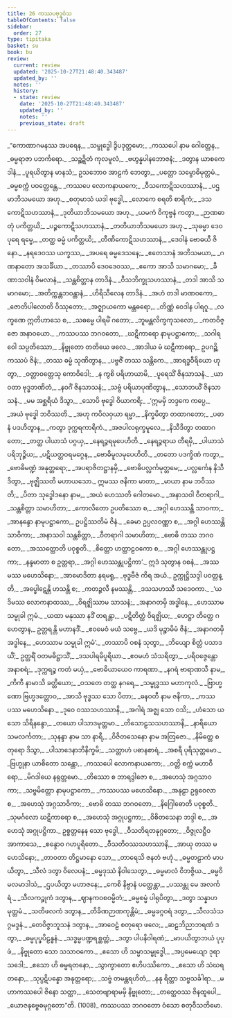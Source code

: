 ```yaml
---
title: 26 ကဿပဗုဒ္ဓဝံသ
tableOfContents: false
sidebar:
  order: 27
type: tipitaka
basket: su
book: bu
review:
  current: review
  updated: '2025-10-27T21:48:40.343487'
  updated_by: ''
  notes: ''
  history:
  - state: review
    date: '2025-10-27T21:48:40.343487'
    updated_by: ''
    notes: ''
    previous_state: draft
---
```



<ReviewStatus review={frontmatter.review} showDetails={true} />

<HypothesisAnnotation frontmatter={frontmatter} />

<DynamicBreadcrumb />

<Division number="1" book="bu" e="ch" v="21" p="375">

<Paragraph number="984" type="verses" book="bu">
_“ကောဏာဂမနဿ အပရေန,_  
_သမ္ဗုဒ္ဓေါ ဒွိပဒုတ္တမော;_  
_ကဿပေါ နာမ ဂေါတ္တေန,_  
_ဓမ္မရာဇာ ပဘင်္ကရော._  

</Paragraph>

</Division>
<Division number="2" book="bu" e="ch" v="21" p="375">

<Paragraph number="985" type="verses" book="bu">
_သဉ္ဆဍ္ဍိတံ ကုလမူလံ,_  
_ဗဟွန္နပါနဘောဇနံ;_  
_ဒတွာန ယာစကေ ဒါနံ,_  
_ပူရယိတွာန မာနသံ;_  
ဥသဘောဝ အာဠကံ ဘေတွာ,_  
_ပတ္တော သမ္ဗောဓိမုတ္တမံ._  

</Paragraph>

</Division>
<Division number="3" book="bu" e="ch" v="21" p="376">

<Paragraph number="986" type="verses" book="bu">
_ဓမ္မစက္ကံ ပဝတ္တေန္တေ,_  
_ကဿပေ လောကနာယကေ;_  
_ဝီသကောဋိသဟဿာနံ,_  
_ပဌမာဘိသမယော အဟု._  

</Paragraph>

</Division>
<Division number="4" book="bu" e="ch" v="21" p="376">

<Paragraph number="987" type="verses" book="bu">
_စတုမာသံ ယဒါ ဗုဒ္ဓေါ,_  
_လောကေ စရတိ စာရိကံ;_  
_ဒသကောဋိသဟဿာနံ,_  
_ဒုတိယာဘိသမယော အဟု._  

</Paragraph>

</Division>
<Division number="5" book="bu" e="ch" v="21" p="376">

<Paragraph number="988" type="verses" book="bu">
_ယမကံ ဝိကုဗ္ဗနံ ကတွာ,_  
_ဉာဏဓာတုံ ပကိတ္တယိ;_  
_ပဉ္စကောဋိသဟဿာနံ,_  
_တတိယာဘိသမယော အဟု._  

</Paragraph>

</Division>
<Division number="6" book="bu" e="ch" v="21" p="376">

<Paragraph number="989" type="verses" book="bu">
_သုဓမ္မာ ဒေဝပုရေ ရမ္မေ,_  
_တတ္ထ ဓမ္မံ ပကိတ္တယိ;_  
_တီဏိကောဋိသဟဿာနံ,_  
_ဒေဝါနံ ဗောဓယီ ဇိနော._  

</Paragraph>

</Division>
<Division number="7" book="bu" e="ch" v="21" p="376">

<Paragraph number="990" type="verses" book="bu">
_နရဒေဝဿ ယက္ခဿ,_  
_အပရေ ဓမ္မဒေသနေ;_  
_ဧတေသာနံ အဘိသမယာ,_  
_ဂဏနာတော အသင်္ခိယာ._  

</Paragraph>

</Division>
<Division number="8" book="bu" e="ch" v="21" p="376">

<Paragraph number="991" type="verses" book="bu">
_တဿာပိ ဒေဝဒေဝဿ,_  
_ဧကော အာသိ သမာဂမော;_  
_ခီဏာသဝါနံ ဝိမလာနံ,_  
_သန္တစိတ္တာန တာဒိနံ._  

</Paragraph>

</Division>
<Division number="9" book="bu" e="ch" v="21" p="376">

<Paragraph number="992" type="verses" book="bu">
_ဝီသဘိက္ခုသဟဿာနံ,_  
_တဒါ အာသိ သမာဂမော;_  
_အတိက္ကန္တဘဝန္တာနံ,_  
_ဟိရိသီလေန တာဒိနံ._  

</Paragraph>

</Division>
<Division number="10" book="bu" e="ch" v="21" p="376">

<Paragraph number="993" type="verses" book="bu">
_အဟံ တဒါ မာဏဝကော,_  
_ဇောတိပါလောတိ ဝိဿုတော;_  
_အဇ္ဈာယကော မန္တဓရော,_  
_တိဏ္ဏံ ဝေဒါန ပါရဂူ._  

</Paragraph>

</Division>
<Division number="11" book="bu" e="ch" v="21" p="376">

<Paragraph number="994" type="verses" book="bu">
_လက္ခဏေ ဣတိဟာသေ စ,_  
_သဓမ္မေ ပါရမိံ ဂတော;_  
_ဘူမန္တလိက္ခကုသလော,_  
_ကတဝိဇ္ဇော အနာဝယော._  

</Paragraph>

</Division>
<Division number="12" book="bu" e="ch" v="21" p="376">

<Paragraph number="995" type="verses" book="bu">
_ကဿပဿ ဘဂဝတော,_  
_ဃဋီကာရော နာမုပဋ္ဌာကော;_  
_သဂါရဝေါ သပ္ပတိဿော,_  
_နိဗ္ဗုတော တတိယေ ဖလေ._  

</Paragraph>

</Division>
<Division number="13" book="bu" e="ch" v="21" p="376">

<Paragraph number="996" type="verses" book="bu">
_အာဒါယ မံ ဃဋီကာရော,_  
ဥပဂဉ္ဆိ ကဿပံ ဇိနံ;_  
_တဿ ဓမ္မံ သုဏိတွာန,_  
_ပဗ္ဗဇိံ တဿ သန္တိကေ._  

</Paragraph>

</Division>
<Division number="14" book="bu" e="ch" v="21" p="376">

<Paragraph number="997" type="verses" book="bu">
_အာရဒ္ဓဝီရိယော ဟုတွာ,_  
_ဝတ္တာဝတ္တေသု ကောဝိဒေါ;_  
_န ကွစိ ပရိဟာယာမိ,_  
_ပူရေသိံ ဇိနသာသနံ._  

</Paragraph>

</Division>
<Division number="15" book="bu" e="ch" v="21" p="376">

<Paragraph number="998" type="verses" book="bu">
_ယာဝတာ ဗုဒ္ဓဘဏိတံ,_  
_နဝင်္ဂံ ဇိနသာသနံ;_  
_သဗ္ဗံ ပရိယာပုဏိတွာန,_  
_သောဘယိံ ဇိနသာသနံ._  

</Paragraph>

</Division>
<Division number="16" book="bu" e="ch" v="21" p="376">

<Paragraph number="999" type="verses" book="bu">
_မမ အစ္ဆရိယံ ဒိသွာ,_  
_သောပိ ဗုဒ္ဓေါ ဝိယာကရိ;_  
_‘ဣမမှိ ဘဒ္ဒကေ ကပ္ပေ,_  
_အယံ ဗုဒ္ဓေါ ဘဝိဿတိ._  

</Paragraph>

</Division>
<Division number="17" book="bu" e="ch" v="21" p="377">

<Paragraph number="1000" type="verses" book="bu">
_အဟု ကပိလဝှယာ ရမ္မာ,_  
_နိက္ခမိတွာ တထာဂတော;_  
_ပဓာနံ ပဒဟိတွာန,_  
_ကတွာ ဒုက္ကရကာရိကံ._  

</Paragraph>

</Division>
<Division number="18" book="bu" e="ch" v="21" p="377">

<Paragraph number="1001" type="verses" book="bu">
_အဇပါလရုက္ခမူလေ,_  
_နိသီဒိတွာ တထာဂတော;_  
_တတ္ထ ပါယာသံ ပဂ္ဂယှ,_  
_နေရဉ္ဇရမုပေဟိတိ._  

</Paragraph>

</Division>
<Division number="19" book="bu" e="ch" v="21" p="377">

<Paragraph number="1002" type="verses" book="bu">
_နေရဉ္ဇရာယ တီရမှိ,_  
_ပါယာသံ ပရိဘုဉ္ဇိယ;_  
_ပဋိယတ္တဝရမဂ္ဂေန,_  
_ဗောဓိမူလမုပေဟိတိ._  

</Paragraph>

</Division>
<Division number="20" book="bu" e="ch" v="21" p="377">

<Paragraph number="1003" type="verses" book="bu">
_တတော ပဒက္ခိဏံ ကတွာ,_  
_ဗောဓိမဏ္ဍံ အနုတ္တရော;_  
_အပရာဇိတဋ္ဌာနမှိ,_  
_ဗောဓိပလ္လင်္ကမုတ္တမေ;_  
_ပလ္လင်္ကေန နိသီဒိတွာ,_  
_ဗုဇ္ဈိဿတိ မဟာယသော._  

</Paragraph>

</Division>
<Division number="21" book="bu" e="ch" v="21" p="377">

<Paragraph number="1004" type="verses" book="bu">
ဣမဿ ဇနိကာ မာတာ,_  
_မာယာ နာမ ဘဝိဿတိ;_  
_ပိတာ သုဒ္ဓေါဒနော နာမ,_  
_အယံ ဟေဿတိ ဂေါတမော._  

</Paragraph>

</Division>
<Division number="22" book="bu" e="ch" v="21" p="377">

<Paragraph number="1005" type="verses" book="bu">
_အနာသဝါ ဝီတရာဂါ,_  
_သန္တစိတ္တာ သမာဟိတာ;_  
_ကောလိတော ဥပတိဿော စ,_  
_အဂ္ဂါ ဟေဿန္တိ သာဝကာ;_  
_အာနန္ဒော နာမုပဋ္ဌာကော,_  
ဥပဋ္ဌိဿတိမံ ဇိနံ._  

</Paragraph>

</Division>
<Division number="23" book="bu" e="ch" v="21" p="377">

<Paragraph number="1006" type="verses" book="bu">
_ခေမာ ဥပ္ပလဝဏ္ဏာ စ,_  
_အဂ္ဂါ ဟေဿန္တိ သာဝိကာ;_  
_အနာသဝါ သန္တစိတ္တာ,_  
_ဝီတရာဂါ သမာဟိတာ;_  
_ဗောဓိ တဿ ဘဂဝတော,_  
_အဿတ္ထောတိ ပဝုစ္စတိ._  

</Paragraph>

</Division>
<Division number="24" book="bu" e="ch" v="21" p="377">

<Paragraph number="1007" type="verses" book="bu">
_စိတ္တော ဟတ္ထာဠဝကော စ,_  
_အဂ္ဂါ ဟေဿန္တုပဋ္ဌကာ;_  
_နန္ဒမာတာ စ ဥတ္တရာ,_  
_အဂ္ဂါ ဟေဿန္တုပဋ္ဌိကာ’._  

</Paragraph>

</Division>
<Division number="25" book="bu" e="ch" v="21" p="377">

<Paragraph number="1008" type="verses" book="bu">
ဣဒံ သုတွာန ဝစနံ,_  
_အဿမဿ မဟေသိနော;_  
_အာမောဒိတာ နရမရူ,_  
_ဗုဒ္ဓဗီဇံ ကိရ အယံ._  

</Paragraph>

</Division>
<Division number="26" book="bu" e="ch" v="21" p="377">

<Paragraph number="1009" type="verses" book="bu">
ဥက္ကုဋ္ဌိသဒ္ဒါ ပဝတ္တန္တိ,_  
_အပ္ဖေါဋေန္တိ ဟသန္တိ စ;_  
_ကတဉ္ဇလီ နမဿန္တိ,_  
_ဒသသဟဿီ သဒေဝကာ._  

</Paragraph>

</Division>
<Division number="27" book="bu" e="ch" v="21" p="377">

<Paragraph number="1010" type="verses" book="bu">
_‘ယဒိမဿ လောကနာထဿ,_  
_ဝိရဇ္ဈိဿာမ သာသနံ;_  
_အနာဂတမှိ အဒ္ဓါနေ,_  
_ဟေဿာမ သမ္မုခါ ဣမံ._  

</Paragraph>

</Division>
<Division number="28" book="bu" e="ch" v="21" p="377">

<Paragraph number="1011" type="verses" book="bu">
_ယထာ မနုဿာ နဒိံ တရန္တာ,_  
_ပဋိတိတ္ထံ ဝိရဇ္ဈိယ;_  
_ဟေဋ္ဌာ တိတ္ထေ ဂဟေတွာန,_  
ဥတ္တရန္တိ မဟာနဒိံ._  

</Paragraph>

</Division>
<Division number="29" book="bu" e="ch" v="21" p="378">

<Paragraph number="1012" type="verses" book="bu">
_ဧဝမေဝံ မယံ သဗ္ဗေ,_  
_ယဒိ မုဉ္စာမိမံ ဇိနံ;_  
_အနာဂတမှိ အဒ္ဓါနေ,_  
_ဟေဿာမ သမ္မုခါ ဣမံ’._  

</Paragraph>

</Division>
<Division number="30" book="bu" e="ch" v="21" p="378">

<Paragraph number="1013" type="verses" book="bu">
_တဿာပိ ဝစနံ သုတွာ,_  
_ဘိယျော စိတ္တံ ပသာဒယိံ;_  
ဥတ္တရိံ ဝတမဓိဋ္ဌာသိံ,_  
_ဒသပါရမိပူရိယာ._  

</Paragraph>

</Division>
<Division number="31" book="bu" e="ch" v="21" p="378">

<Paragraph number="1014" type="verses" book="bu">
_ဧဝမဟံ သံသရိတွာ,_  
_ပရိဝဇ္ဇေန္တော အနာစရံ;_  
_ဒုက္ကရဉ္စ ကတံ မယှံ,_  
_ဗောဓိယာယေဝ ကာရဏာ._  

</Paragraph>

</Division>
<Division number="32" book="bu" e="ch" v="21" p="378">

<Paragraph number="1015" type="verses" book="bu">
_နဂရံ ဗာရာဏသီ နာမ,_  
_ကိကီ နာမာသိ ခတ္တိယော;_  
_ဝသတေ တတ္ထ နဂရေ,_  
_သမ္ဗုဒ္ဓဿ မဟာကုလံ._  

</Paragraph>

</Division>
<Division number="33" book="bu" e="ch" v="21" p="378">

<Paragraph number="1016" type="verses" book="bu">
_ဗြာဟ္မဏော ဗြဟ္မဒတ္တောဝ,_  
_အာသိ ဗုဒ္ဓဿ သော ပိတာ;_  
_ဓနဝတီ နာမ ဇနိကာ,_  
_ကဿပဿ မဟေသိနော._  

</Paragraph>

</Division>
<Division number="34" book="bu" e="ch" v="21" p="378">

<Paragraph number="1017" type="verses" book="bu">
_ဒုဝေ ဝဿသဟဿာနိ,_  
_အဂါရံ အဇ္ဈ သော ဝသိ;_  
_ဟံသော ယသော သိရိနန္ဒော,_  
_တယော ပါသာဒမုတ္တမာ._  

</Paragraph>

</Division>
<Division number="35" book="bu" e="ch" v="21" p="378">

<Paragraph number="1018" type="verses" book="bu">
_တိသောဠသသဟဿာနိ,_  
_နာရိယော သမလင်္ကတာ;_  
_သုနန္ဒာ နာမ သာ နာရီ,_  
_ဝိဇိတသေနော နာမ အတြဇော._  

</Paragraph>

</Division>
<Division number="36" book="bu" e="ch" v="21" p="378">

<Paragraph number="1019" type="verses" book="bu">
_နိမိတ္တေ စတုရော ဒိသွာ,_  
_ပါသာဒေနာဘိနိက္ခမိ;_  
_သတ္တာဟံ ပဓာနစာရံ,_  
_အစရီ ပုရိသုတ္တမော._  

</Paragraph>

</Division>
<Division number="37" book="bu" e="ch" v="21" p="378">

<Paragraph number="1020" type="verses" book="bu">
_ဗြဟ္မုနာ ယာစိတော သန္တော,_  
_ကဿပေါ လောကနာယကော;_  
_ဝတ္တိ စက္ကံ မဟာဝီရော,_  
_မိဂဒါယေ နရုတ္တမော._  

</Paragraph>

</Division>
<Division number="38" book="bu" e="ch" v="21" p="378">

<Paragraph number="1021" type="verses" book="bu">
_တိဿော စ ဘာရဒွါဇော စ,_  
_အဟေသုံ အဂ္ဂသာဝကာ;_  
_သဗ္ဗမိတ္တော နာမုပဋ္ဌာကော,_  
_ကဿပဿ မဟေသိနော._  

</Paragraph>

</Division>
<Division number="39" book="bu" e="ch" v="21" p="378">

<Paragraph number="1022" type="verses" book="bu">
_အနုဠာ ဥရုဝေလာ စ,_  
_အဟေသုံ အဂ္ဂသာဝိကာ;_  
_ဗောဓိ တဿ ဘဂဝတော,_  
_နိဂြေါဓောတိ ပဝုစ္စတိ._  

</Paragraph>

</Division>
<Division number="40" book="bu" e="ch" v="21" p="378">

<Paragraph number="1023" type="verses" book="bu">
_သုမင်္ဂလော ဃဋိကာရော စ,_  
_အဟေသုံ အဂ္ဂုပဋ္ဌကာ;_  
_ဝိစိတသေနာ ဘဒ္ဒါ စ,_  
_အဟေသုံ အဂ္ဂုပဋ္ဌိကာ._  

</Paragraph>

</Division>
<Division number="41" book="bu" e="ch" v="21" p="378">

<Paragraph number="1024" type="verses" book="bu">
ဥစ္စတ္တနေန သော ဗုဒ္ဓေါ,_  
_ဝီသတိရတနုဂ္ဂတော;_  
_ဝိဇ္ဇုလဋ္ဌီဝ အာကာသေ,_  
_စန္ဒောဝ ဂဟပူရိတော._  

</Paragraph>

</Division>
<Division number="42" book="bu" e="ch" v="21" p="379">

<Paragraph number="1025" type="verses" book="bu">
_ဝီသတိဝဿသဟဿာနိ,_  
_အာယု တဿ မဟေသိနော;_  
_တာဝတာ တိဋ္ဌမာနော သော,_  
_တာရေသိ ဇနတံ ဗဟုံ._  

</Paragraph>

</Division>
<Division number="43" book="bu" e="ch" v="21" p="379">

<Paragraph number="1026" type="verses" book="bu">
_ဓမ္မတဠာကံ မာပယိတွာ,_  
_သီလံ ဒတွာ ဝိလေပနံ;_  
_ဓမ္မဒုဿံ နိဝါသေတွာ,_  
_ဓမ္မမာလံ ဝိဘဇ္ဇိယ._  

</Paragraph>

</Division>
<Division number="44" book="bu" e="ch" v="21" p="379">

<Paragraph number="1027" type="verses" book="bu">
_ဓမ္မဝိမလမာဒါသံ,_  
_ဌပယိတွာ မဟာဇနေ;_  
_ကေစိ နိဗ္ဗာနံ ပတ္ထေန္တာ,_  
_ပဿန္တု မေ အလင်္ကရံ._  

</Paragraph>

</Division>
<Division number="45" book="bu" e="ch" v="21" p="379">

<Paragraph number="1028" type="verses" book="bu">
_သီလကဉ္စုကံ ဒတွာန,_  
_ဈာနကဝစဝမ္မိတံ;_  
_ဓမ္မစမ္မံ ပါရုပိတွာ,_  
_ဒတွာ သန္နာဟမုတ္တမံ._  

</Paragraph>

</Division>
<Division number="46" book="bu" e="ch" v="21" p="379">

<Paragraph number="1029" type="verses" book="bu">
_သတိဖလကံ ဒတွာန,_  
_တိခိဏဉာဏကုန္တိမံ;_  
_ဓမ္မခဂ္ဂဝရံ ဒတွာ,_  
_သီလသံသဂ္ဂမဒ္ဒနံ._  

</Paragraph>

</Division>
<Division number="47" book="bu" e="ch" v="21" p="379">

<Paragraph number="1030" type="verses" book="bu">
_တေဝိဇ္ဇာဘူသနံ ဒတွာန,_  
_အာဝေဠံ စတုရော ဖလေ;_  
_ဆဠဘိညာဘရဏံ ဒတွာ,_  
_ဓမ္မပုပ္ဖပိဠန္ဓနံ._  

</Paragraph>

</Division>
<Division number="48" book="bu" e="ch" v="21" p="379">

<Paragraph number="1031" type="verses" book="bu">
_သဒ္ဓမ္မပဏ္ဍရစ္ဆတ္တံ,_  
_ဒတွာ ပါပနိဝါရဏံ;_  
_မာပယိတွာဘယံ ပုပ္ဖံ,_  
_နိဗ္ဗုတော သော သသာဝကော._  

</Paragraph>

</Division>
<Division number="49" book="bu" e="ch" v="21" p="379">

<Paragraph number="1032" type="verses" book="bu">
_ဧသော ဟိ သမ္မာသမ္ဗုဒ္ဓေါ,_  
_အပ္ပမေယျော ဒုရာသဒေါ;_  
_ဧသော ဟိ ဓမ္မရတနော,_  
_သွာက္ခာတော ဧဟိပဿိကော._  

</Paragraph>

</Division>
<Division number="50" book="bu" e="ch" v="21" p="379">

<Paragraph number="1033" type="verses" book="bu">
_ဧသော ဟိ သံဃရတနော,_  
_သုပ္ပဋိပန္နော အနုတ္တရော;_  
_သဗ္ဗံ တမန္တရဟိတံ,_  
_နနု ရိတ္တာ သဗ္ဗသင်္ခါရာ._  

</Paragraph>

</Division>
<Division number="51" book="bu" e="ch" v="21" p="379">

<Paragraph number="1034" type="verses" book="bu">
_မဟာကဿပေါ ဇိနော သတ္ထာ,_  
_သေတဗျာရာမမှိ နိဗ္ဗုတော;_  
_တတ္ထေဝဿ ဇိနထူပေါ,_  
_ယောဇနုဗ္ဗေဓမုဂ္ဂတော”တိ. (1008)_  


</Paragraph>
</Division>

<Paragraph number="1035" type="center" book="bu">
ကဿပဿ ဘဂဝတော ဝံသော စတုဝီသတိမော.
</Paragraph>